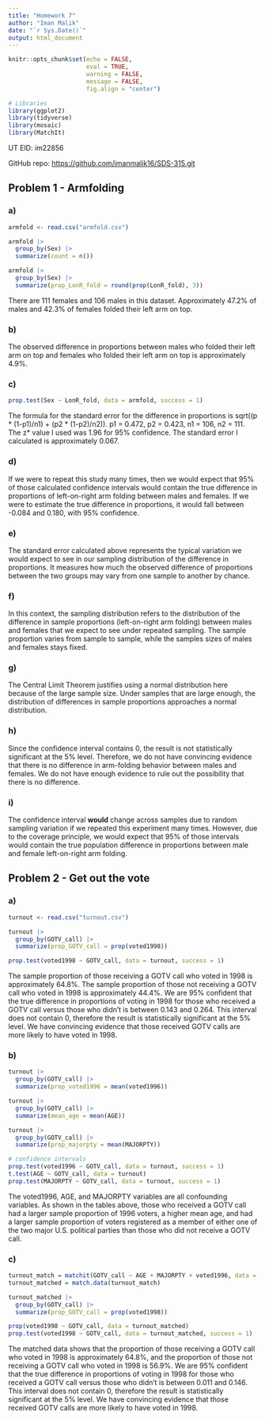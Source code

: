 ---
title: "Homework 7"
author: "Iman Malik"
date: "`r Sys.Date()`"
output: html_document
---

```{r global_options, include=FALSE}
knitr::opts_chunk$set(echo = FALSE,
                      eval = TRUE, 
                      warning = FALSE,
                      message = FALSE,
                      fig.align = "center")
```

```{r}
# Libraries
library(ggplot2)
library(tidyverse)
library(mosaic)
library(MatchIt)
```

UT EID: im22856

GitHub repo: <https://github.com/imanmalik16/SDS-315.git>

## Problem 1 - Armfolding

### a)

```{r}
armfold <- read.csv("armfold.csv")

armfold |>
  group_by(Sex) |>
  summarize(count = n())

armfold |>
  group_by(Sex) |>
  summarize(prop_LonR_fold = round(prop(LonR_fold), 3))
```

There are 111 females and 106 males in this dataset. Approximately 47.2% of males and 42.3% of females folded their left arm on top.

### b)

The observed difference in proportions between males who folded their left arm on top and females who folded their left arm on top is approximately 4.9%.

### c)

```{r}
prop.test(Sex ~ LonR_fold, data = armfold, success = 1)
```

The formula for the standard error for the difference in proportions is sqrt((p \* (1-p1)/n1) + (p2 \* (1-p2)/n2)). p1 = 0.472, p2 = 0.423, n1 = 106, n2 = 111. The z\* value I used was 1.96 for 95% confidence. The standard error I calculated is approximately 0.067.

### d)

If we were to repeat this study many times, then we would expect that 95% of those calculated confidence intervals would contain the true difference in proportions of left-on-right arm folding between males and females. If we were to estimate the true difference in proportions, it would fall between -0.084 and 0.180, with 95% confidence.

### e)

The standard error calculated above represents the typical variation we would expect to see in our sampling distribution of the difference in proportions. It measures how much the observed difference of proportions between the two groups may vary from one sample to another by chance.

### f)

In this context, the sampling distribution refers to the distribution of the difference in sample proportions (left-on-right arm folding) between males and females that we expect to see under repeated sampling. The sample proportion varies from sample to sample, while the samples sizes of males and females stays fixed.

### g)

The Central Limit Theorem justifies using a normal distribution here because of the large sample size. Under samples that are large enough, the distribution of differences in sample proportions approaches a normal distribution.

### h)

Since the confidence interval contains 0, the result is not statistically significant at the 5% level. Therefore, we do not have convincing evidence that there is no difference in arm-folding behavior between males and females. We do not have enough evidence to rule out the possibility that there is no difference.

### i)

The confidence interval **would** change across samples due to random sampling variation if we repeated this experiment many times. However, due to the coverage principle, we would expect that 95% of those intervals would contain the true population difference in proportions between male and female left-on-right arm folding.

## Problem 2 - Get out the vote

### a)

```{r}
turnout <- read.csv("turnout.csv")

turnout |>
  group_by(GOTV_call) |>
  summarize(prop_GOTV_call = prop(voted1998))

prop.test(voted1998 ~ GOTV_call, data = turnout, success = 1)
```

The sample proportion of those receiving a GOTV call who voted in 1998 is approximately 64.8%. The sample proportion of those not receiving a GOTV call who voted in 1998 is approximately 44.4%. We are 95% confident that the true difference in proportions of voting in 1998 for those who received a GOTV call versus those who didn't is between 0.143 and 0.264. This interval does not contain 0, therefore the result is statistically significant at the 5% level. We have convincing evidence that those received GOTV calls are more likely to have voted in 1998.

### b)

```{r}
turnout |>
  group_by(GOTV_call) |>
  summarize(prop_voted1996 = mean(voted1996))

turnout |>
  group_by(GOTV_call) |>
  summarize(mean_age = mean(AGE))

turnout |>
  group_by(GOTV_call) |>
  summarize(prop_majorpty = mean(MAJORPTY))
```
```{r}
# confidence intervals
prop.test(voted1996 ~ GOTV_call, data = turnout, success = 1)
t.test(AGE ~ GOTV_call, data = turnout)
prop.test(MAJORPTY ~ GOTV_call, data = turnout, success = 1)
```

The voted1996, AGE, and MAJORPTY variables are all confounding variables. As shown in the tables above, those who received a GOTV call had a larger sample proportion of 1996 voters, a higher mean age, and had a larger sample proportion of voters registered as a member of either one of the two major U.S. political parties than those who did not receive a GOTV call.

### c)

```{r}
turnout_match = matchit(GOTV_call ~ AGE + MAJORPTY + voted1996, data = turnout, ratio=5)
turnout_matched = match.data(turnout_match)

turnout_matched |>
  group_by(GOTV_call) |>
  summarize(prop_GOTV_call = prop(voted1998))

prop(voted1998 ~ GOTV_call, data = turnout_matched)
prop.test(voted1998 ~ GOTV_call, data = turnout_matched, success = 1)
```

The matched data shows that the proportion of those receiving a GOTV call who voted in 1998 is approximately 64.8%, and the proportion of those not receiving a GOTV call who voted in 1998 is 56.9%. We are 95% confident that the true difference in proportions of voting in 1998 for those who received a GOTV call versus those who didn't is between 0.011 and 0.146. This interval does not contain 0, therefore the result is statistically significant at the 5% level. We have convincing evidence that those received GOTV calls are more likely to have voted in 1998.
